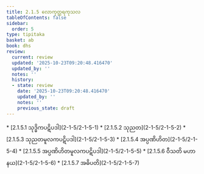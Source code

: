 ```yaml
---
title: 2.1.5 လောကုတ္တရကုသလ
tableOfContents: false
sidebar:
  order: 5
type: tipitaka
basket: ab
book: dhs
review:
  current: review
  updated: '2025-10-23T09:20:48.416470'
  updated_by: ''
  notes: ''
  history:
  - state: review
    date: '2025-10-23T09:20:48.416470'
    updated_by: ''
    notes: ''
    previous_state: draft
---
```



<ReviewStatus review={frontmatter.review} showDetails={true} />

<HypothesisAnnotation frontmatter={frontmatter} />

<DynamicBreadcrumb />



<TableOfContents book="dhs" section="2.1.5">
* [2.1.5.1 သုဒ္ဓိကပဋိပဒါ](2-1-5/2-1-5-1)
* [2.1.5.2 သုညတ](2-1-5/2-1-5-2)
* [2.1.5.3 သုညတမူလကပဋိပဒါ](2-1-5/2-1-5-3)
* [2.1.5.4 အပ္ပဏိဟိတ](2-1-5/2-1-5-4)
* [2.1.5.5 အပ္ပဏိဟိတမူလကပဋိပဒါ](2-1-5/2-1-5-5)
* [2.1.5.6 ဝီသတိ မဟာနယ](2-1-5/2-1-5-6)
* [2.1.5.7 အဓိပတိ](2-1-5/2-1-5-7)
</TableOfContents>